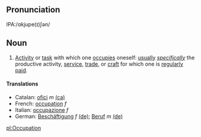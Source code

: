 ==Pronunciation==
IPA:/ɑkjupe(ɪ)ʃən/
==Noun==



#[[Activity]] or [[task]] with which one [[occupies]] oneself: [[usually]] ''[[specifically]]'' the productive activity, [[service]], [[trade]], or [[craft]] for which one is [[regularly]] [[paid]].

====Translations====
*Catalan: [[ofici]] ''m'' [[:ca:ofici|(ca)]] 
*French: [[occupation]] ''f''
*Italian: [[occupazione]] ''f''
*German: [[Beschäftigung]] ''f'' [[:de:Beschäftigung|(de)]]; [[Beruf]] ''m'' [[:de:Beruf|(de)]]

[[pl:Occupation]]
